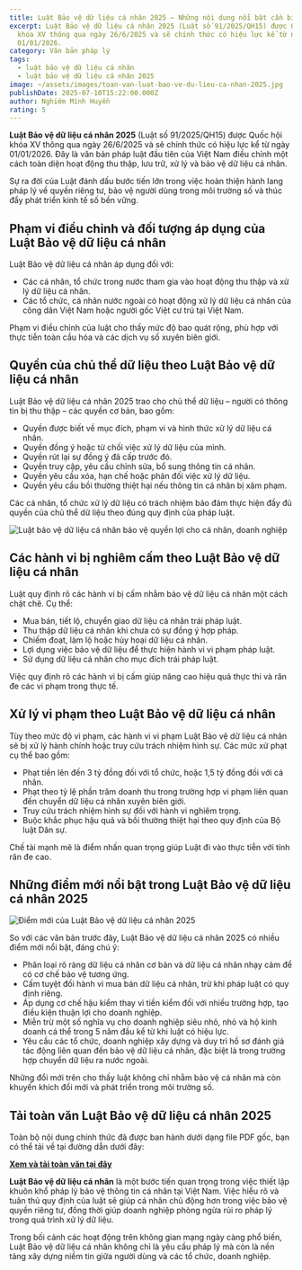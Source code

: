 ```yaml
---
title: Luật Bảo vệ dữ liệu cá nhân 2025 – Những nội dung nổi bật cần biết
excerpt: Luật Bảo vệ dữ liệu cá nhân 2025 (Luật số 91/2025/QH15) được Quốc hội
  khóa XV thông qua ngày 26/6/2025 và sẽ chính thức có hiệu lực kể từ ngày
  01/01/2026.
category: Văn bản pháp lý
tags:
  - luật bảo vệ dữ liệu cá nhân
  - luật bảo vệ dữ liệu cá nhân 2025
image: ~/assets/images/toan-van-luat-bao-ve-du-lieu-ca-nhan-2025.jpg
publishDate: 2025-07-10T15:22:00.000Z
author: Nghiêm Minh Huyền
rating: 5
---
```

**Luật Bảo vệ dữ liệu cá nhân 2025** (Luật số 91/2025/QH15) được Quốc hội khóa XV thông qua ngày 26/6/2025 và sẽ chính thức có hiệu lực kể từ ngày 01/01/2026. Đây là văn bản pháp luật đầu tiên của Việt Nam điều chỉnh một cách toàn diện hoạt động thu thập, lưu trữ, xử lý và bảo vệ dữ liệu cá nhân.

Sự ra đời của Luật đánh dấu bước tiến lớn trong việc hoàn thiện hành lang pháp lý về quyền riêng tư, bảo vệ người dùng trong môi trường số và thúc đẩy phát triển kinh tế số bền vững.

## Phạm vi điều chỉnh và đối tượng áp dụng của Luật Bảo vệ dữ liệu cá nhân

Luật Bảo vệ dữ liệu cá nhân áp dụng đối với:

* Các cá nhân, tổ chức trong nước tham gia vào hoạt động thu thập và xử lý dữ liệu cá nhân.
* Các tổ chức, cá nhân nước ngoài có hoạt động xử lý dữ liệu cá nhân của công dân Việt Nam hoặc người gốc Việt cư trú tại Việt Nam.

Phạm vi điều chỉnh của luật cho thấy mức độ bao quát rộng, phù hợp với thực tiễn toàn cầu hóa và các dịch vụ số xuyên biên giới.

## Quyền của chủ thể dữ liệu theo Luật Bảo vệ dữ liệu cá nhân

Luật Bảo vệ dữ liệu cá nhân 2025 trao cho chủ thể dữ liệu – người có thông tin bị thu thập – các quyền cơ bản, bao gồm:

* Quyền được biết về mục đích, phạm vi và hình thức xử lý dữ liệu cá nhân.
* Quyền đồng ý hoặc từ chối việc xử lý dữ liệu của mình.
* Quyền rút lại sự đồng ý đã cấp trước đó.
* Quyền truy cập, yêu cầu chỉnh sửa, bổ sung thông tin cá nhân.
* Quyền yêu cầu xóa, hạn chế hoặc phản đối việc xử lý dữ liệu.
* Quyền yêu cầu bồi thường thiệt hại nếu thông tin cá nhân bị xâm phạm.

Các cá nhân, tổ chức xử lý dữ liệu có trách nhiệm bảo đảm thực hiện đầy đủ quyền của chủ thể dữ liệu theo đúng quy định của pháp luật.

![Luật bảo vệ dữ liệu cá nhân bảo vệ quyền lợi cho cá nhân, doanh nghiệp](~/assets/images/luat-bao-ve-du-lieu-ca-nhan-vao-ve-quyen-loi-cho-ca-nhan-doanh-nghiep.jpg "Luật bảo vệ dữ liệu cá nhân bảo vệ quyền lợi cho cá nhân, doanh nghiệp")

## Các hành vi bị nghiêm cấm theo Luật Bảo vệ dữ liệu cá nhân

Luật quy định rõ các hành vi bị cấm nhằm bảo vệ dữ liệu cá nhân một cách chặt chẽ. Cụ thể:

* Mua bán, tiết lộ, chuyển giao dữ liệu cá nhân trái pháp luật.
* Thu thập dữ liệu cá nhân khi chưa có sự đồng ý hợp pháp.
* Chiếm đoạt, làm lộ hoặc hủy hoại dữ liệu cá nhân.
* Lợi dụng việc bảo vệ dữ liệu để thực hiện hành vi vi phạm pháp luật.
* Sử dụng dữ liệu cá nhân cho mục đích trái pháp luật.

Việc quy định rõ các hành vi bị cấm giúp nâng cao hiệu quả thực thi và răn đe các vi phạm trong thực tế.

## Xử lý vi phạm theo Luật Bảo vệ dữ liệu cá nhân

Tùy theo mức độ vi phạm, các hành vi vi phạm Luật Bảo vệ dữ liệu cá nhân sẽ bị xử lý hành chính hoặc truy cứu trách nhiệm hình sự. Các mức xử phạt cụ thể bao gồm:

* Phạt tiền lên đến 3 tỷ đồng đối với tổ chức, hoặc 1,5 tỷ đồng đối với cá nhân.
* Phạt theo tỷ lệ phần trăm doanh thu trong trường hợp vi phạm liên quan đến chuyển dữ liệu cá nhân xuyên biên giới.
* Truy cứu trách nhiệm hình sự đối với hành vi nghiêm trọng.
* Buộc khắc phục hậu quả và bồi thường thiệt hại theo quy định của Bộ luật Dân sự.

Chế tài mạnh mẽ là điểm nhấn quan trọng giúp Luật đi vào thực tiễn với tính răn đe cao.

## Những điểm mới nổi bật trong Luật Bảo vệ dữ liệu cá nhân 2025

![Điểm mới của Luật Bảo vệ dữ liệu cá nhân 2025](~/assets/images/diem-moi-cua-luat-bao-ve-du-lieu-ca-nhan-2025.jpg "Điểm mới của Luật Bảo vệ dữ liệu cá nhân 2025")

So với các văn bản trước đây, Luật Bảo vệ dữ liệu cá nhân 2025 có nhiều điểm mới nổi bật, đáng chú ý:

* Phân loại rõ ràng dữ liệu cá nhân cơ bản và dữ liệu cá nhân nhạy cảm để có cơ chế bảo vệ tương ứng.
* Cấm tuyệt đối hành vi mua bán dữ liệu cá nhân, trừ khi pháp luật có quy định riêng.
* Áp dụng cơ chế hậu kiểm thay vì tiền kiểm đối với nhiều trường hợp, tạo điều kiện thuận lợi cho doanh nghiệp.
* Miễn trừ một số nghĩa vụ cho doanh nghiệp siêu nhỏ, nhỏ và hộ kinh doanh cá thể trong 5 năm đầu kể từ khi luật có hiệu lực.
* Yêu cầu các tổ chức, doanh nghiệp xây dựng và duy trì hồ sơ đánh giá tác động liên quan đến bảo vệ dữ liệu cá nhân, đặc biệt là trong trường hợp chuyển dữ liệu ra nước ngoài.

Những đổi mới trên cho thấy luật không chỉ nhằm bảo vệ cá nhân mà còn khuyến khích đổi mới và phát triển trong môi trường số.

## Tải toàn văn Luật Bảo vệ dữ liệu cá nhân 2025

Toàn bộ nội dung chính thức đã được ban hành dưới dạng file PDF gốc, bạn có thể tải về tại đường dẫn dưới đây:

**[Xem và tải toàn văn tại đây](https://yplawfirm.vn/assets/91_2025_qh15_luat%20bao%20ve%20du%20lieu%20ca%20nhan_090725204947.pdf)**

**Luật Bảo vệ dữ liệu cá nhân** là một bước tiến quan trọng trong việc thiết lập khuôn khổ pháp lý bảo vệ thông tin cá nhân tại Việt Nam. Việc hiểu rõ và tuân thủ quy định của luật sẽ giúp cá nhân chủ động hơn trong việc bảo vệ quyền riêng tư, đồng thời giúp doanh nghiệp phòng ngừa rủi ro pháp lý trong quá trình xử lý dữ liệu.

Trong bối cảnh các hoạt động trên không gian mạng ngày càng phổ biến, Luật Bảo vệ dữ liệu cá nhân không chỉ là yêu cầu pháp lý mà còn là nền tảng xây dựng niềm tin giữa người dùng và các tổ chức, doanh nghiệp.
